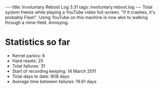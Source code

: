 ---
title: Involuntary Reboot Log 3.31
tags: involuntary.reboot.log
---
Total system freeze while playing a YouTube video full-screen. "If it crashes, it's probably Flash". Using YouTube on this machine is now akin to walking through a mine-field. Annoying.

= Statistics so far =

* Kernel panics: 6
* Hard resets: 25
* Total failures: 31
* Start of recording keeping: 14 March 2011
* Total days to date: 608 days
* Average time between failures: 19.61 days
